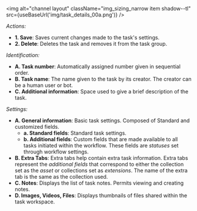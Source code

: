 
<div className="alert alert--secondary">

<div className="container">
<div className="row">
<div className="col col--6">

<img alt="channel layout" className="img_sizing_narrow item shadow--tl" src={useBaseUrl('img/task_details_00a.png')} />
<br/>

</div>
<div className="col col--6">

_Actions:_
- **<span className="badge badge--primary">1.</span> Save**: Saves current changes made to the task's settings.
- **<span className="badge badge--primary">2.</span> Delete**: Deletes the task and removes it from the task group.

_Identification:_
- **<span className="badge badge--success">A.</span> Task number**: Automatically assigned number given in sequential order.
- **<span className="badge badge--success">B.</span> Task name**: The name given to the task by its creator. The creator can be a human user or bot.
- **<span className="badge badge--success">C.</span> Additional information**: Space used to give a brief description of the task.

_Settings:_
- **<span className="badge badge--danger">A.</span> General information**: Basic task settings. Composed of Standard and customized fields.
  - **<span className="badge badge--warning">a.</span> Standard fields**: Standard task settings.
  - **<span className="badge badge--warning">b.</span> Additional fields**: Custom fields that are made available to all tasks initiated within the workflow. These fields are _statuses_ set through workflow settings. 
- **<span className="badge badge--danger">B.</span> Extra Tabs**: Extra tabs help contain extra task information. Extra tabs represent the _additional fields_ that correspond to either the collection set as the _asset_ or collections set as _extensions_. The name of the extra tab is the same as the collection used.
- **<span className="badge badge--danger">C.</span> Notes**: Displays the list of task notes. Permits viewing and creating notes.
- **<span className="badge badge--danger">D.</span> Images, Videos, Files**: Displays thumbnails of files shared within the task workspace.


</div>
</div>
</div>

</div>
<br/>

